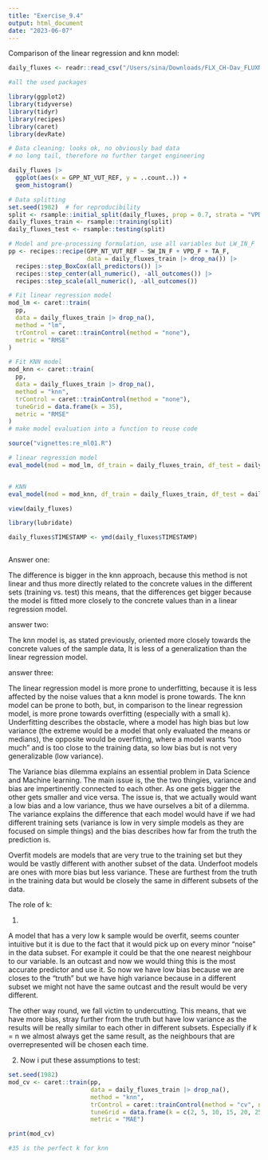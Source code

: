 ```yaml
---
title: "Exercise_9.4"
output: html_document
date: "2023-06-07"
---
```


Comparison of the linear regression and knn model:

```r

daily_fluxes <- readr::read_csv("/Users/sina/Downloads/FLX_CH-Dav_FLUXNET2015_FULLSET_DD_1997-2014_1-3-2.csv")

#all the used packages

library(ggplot2)
library(tidyverse)
library(tidyr)
library(recipes)
library(caret)
library(devRate)

# Data cleaning: looks ok, no obviously bad data
# no long tail, therefore no further target engineering

daily_fluxes |> 
  ggplot(aes(x = GPP_NT_VUT_REF, y = ..count..)) + 
  geom_histogram()

# Data splitting
set.seed(1982)  # for reproducibility
split <- rsample::initial_split(daily_fluxes, prop = 0.7, strata = "VPD_F")
daily_fluxes_train <- rsample::training(split)
daily_fluxes_test <- rsample::testing(split)

# Model and pre-processing formulation, use all variables but LW_IN_F
pp <- recipes::recipe(GPP_NT_VUT_REF ~ SW_IN_F + VPD_F + TA_F, 
                      data = daily_fluxes_train |> drop_na()) |> 
  recipes::step_BoxCox(all_predictors()) |> 
  recipes::step_center(all_numeric(), -all_outcomes()) |>
  recipes::step_scale(all_numeric(), -all_outcomes())

# Fit linear regression model
mod_lm <- caret::train(
  pp, 
  data = daily_fluxes_train |> drop_na(), 
  method = "lm",
  trControl = caret::trainControl(method = "none"),
  metric = "RMSE"
)

# Fit KNN model
mod_knn <- caret::train(
  pp, 
  data = daily_fluxes_train |> drop_na(), 
  method = "knn",
  trControl = caret::trainControl(method = "none"),
  tuneGrid = data.frame(k = 35),
  metric = "RMSE"
)
# make model evaluation into a function to reuse code

source("vignettes:re_ml01.R")

# linear regression model
eval_model(mod = mod_lm, df_train = daily_fluxes_train, df_test = daily_fluxes_test)


# KNN
eval_model(mod = mod_knn, df_train = daily_fluxes_train, df_test = daily_fluxes_test)

view(daily_fluxes)

library(lubridate)

daily_fluxes$TIMESTAMP <- ymd(daily_fluxes$TIMESTAMP)



```


Answer one:

The difference is bigger in the knn approach, because this method is not linear and thus more directly related to the concrete values in the different sets (training vs. test) this means, that the differences get bigger because the model is fitted more closely to the concrete values than in a linear regression model. 

answer two:

The knn model is, as stated previously, oriented more closely towards the concrete values of the sample data, It is less of a generalization than the linear regression model. 

answer three:

The linear regression model is more prone to underfitting, because it is less affected by the noise values that a knn model is prone towards. The knn model can be prone to both, but, in comparison to the linear regression model, is more prone towards overfitting (especially with a small k). Underfitting describes the obstacle, where a model has high bias but low variance (the extreme would be a model that only evaluated the means or medians), the opposite would be overfitting, where a model wants "too much" and is too close to the training data, so low bias but is not very generalizable (low variance).


The Variance bias dilemma explains an essential problem in Data Science and Machine learning. The main issue is, the the two thingies, variance and bias are impertinently  connected to each other. As one gets bigger the other gets smaller and vice versa. The issue is, that we actually would want a low bias and a low variance, thus we have ourselves a bit of a dilemma. The variance explains the difference that each model would have if we had different training sets (variance is low in very simple models as they are focused on simple things) and the bias describes how far from the truth the prediction is. 

Overfit models are models that are very true to the training set but they would be vastly different with another subset of the data. Underfoot models are ones with more bias but less variance. These are furthest from the truth in the training data but would be closely the same in different subsets of the data.

The role of k:

1. 

A model that has a very low k sample would be overfit, seems counter intuitive but it is due to the fact that it would pick up on every minor “noise” in the data subset. For example it could be that the one nearest neighbour to our variable. Is an outcast and now we would thing this is the most accurate predictor and use it. So now we have low bias because we are closes to the “truth” but we have high variance because in a different subset we might not have the same outcast and the result would be very different. 

The other way round, we fall victim to undercutting. This means, that we have more bias, stray further from the truth but have low variance as the results will be really similar to each other in different subsets. Especially if k = n we almost always get the same result, as the neighbours that are overrepresented will be chosen each time.

2. Now i put these assumptions to test:

```r
set.seed(1982)
mod_cv <- caret::train(pp, 
                       data = daily_fluxes_train |> drop_na(), 
                       method = "knn",
                       trControl = caret::trainControl(method = "cv", number = 10),
                       tuneGrid = data.frame(k = c(2, 5, 10, 15, 20, 25, 30, 35, 40, 60, 100)),
                       metric = "MAE")

print(mod_cv)

#35 is the perfect k for knn
```










